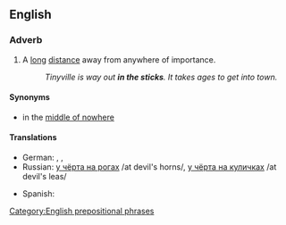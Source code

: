 ==English==

===Adverb===
{{en-adv|pos=[[in]] [[the]] [[sticks]]|further in the sticks|furthest in the sticks}}

# A [[long]] [[distance]] away from anywhere of importance.
#:''Tinyville is way out '''in the sticks'''. It takes ages to get into town.''

====Synonyms====
* in the [[middle of nowhere]]

====Translations====
{{trans-top|a long distance away from anywhere of importance}}
* German: {{t|de|in der Pampa}},  {{t|de|am Arsch der Welt}},  {{t|de|wo sich Fuchs und Hase gute Nacht sagen}}
* Russian: [[у чёрта на рогах]] /at devil's horns/, [[у чёрта на куличках]] /at devil's leas/
{{trans-mid}}
* Spanish: {{t-|es|en el quinto pino}}
{{trans-bottom}}

[[Category:English prepositional phrases]]